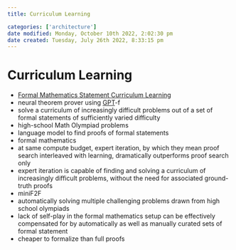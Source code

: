 ```yaml
---
title: Curriculum Learning

categories: ['architecture']
date modified: Monday, October 10th 2022, 2:02:30 pm
date created: Tuesday, July 26th 2022, 8:33:15 pm
---
```


# Curriculum Learning
- [Formal Mathematics Statement Curriculum Learning](https://cdn.openai.com/papers/Formal_Mathematics_Statement_Curriculum_LearningICML_2022.pdf)
- neural theorem prover using [GPT](GPT.qmd)-f
- solve a curriculum of increasingly difficult problems out of a set of formal statements of sufficiently varied difficulty
- high-school Math Olympiad problems
- language model to find proofs of formal statements
- formal mathematics
- at same compute budget, expert iteration, by which they mean proof search interleaved with learning, dramatically outperforms proof search only
- expert iteration is capable of finding and solving a curriculum of increasingly difficult problems, without the need for associated ground-truth proofs
- miniF2F
- automatically solving multiple challenging problems drawn from high school olympiads
- lack of self-play in the formal mathematics setup can be effectively compensated for by automatically as well as manually curated sets of formal statement
- cheaper to formalize than full proofs



